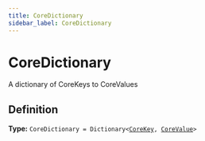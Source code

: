 ```yaml
---
title: CoreDictionary
sidebar_label: CoreDictionary
---
```


# CoreDictionary

A dictionary of CoreKeys to CoreValues

## Definition

**Type:** <code>CoreDictionary = Dictionary&lt;[CoreKey](/docs/api/types/corekey), [CoreValue](/docs/api/types/corevalue)&gt;</code>

